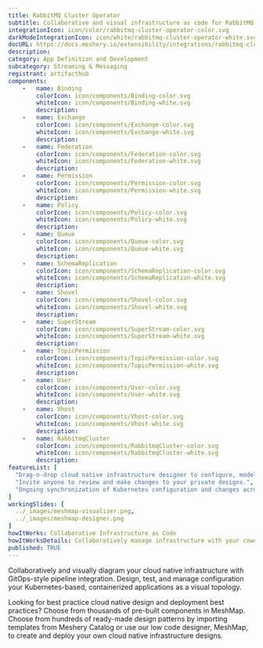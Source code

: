 ```yaml
---
title: RabbitMQ Cluster Operator
subtitle: Collaborative and visual infrastructure as code for RabbitMQ Cluster Operator
integrationIcon: icon/color/rabbitmq-cluster-operator-color.svg
darkModeIntegrationIcon: icon/white/rabbitmq-cluster-operator-white.svg
docURL: https://docs.meshery.io/extensibility/integrations/rabbitmq-cluster-operator
description: 
category: App Definition and Development
subcategory: Streaming & Messaging
registrant: artifacthub
components: 
	-	name: Binding
		colorIcon: icon/components/Binding-color.svg
		whiteIcon: icon/components/Binding-white.svg
		description: 
	-	name: Exchange
		colorIcon: icon/components/Exchange-color.svg
		whiteIcon: icon/components/Exchange-white.svg
		description: 
	-	name: Federation
		colorIcon: icon/components/Federation-color.svg
		whiteIcon: icon/components/Federation-white.svg
		description: 
	-	name: Permission
		colorIcon: icon/components/Permission-color.svg
		whiteIcon: icon/components/Permission-white.svg
		description: 
	-	name: Policy
		colorIcon: icon/components/Policy-color.svg
		whiteIcon: icon/components/Policy-white.svg
		description: 
	-	name: Queue
		colorIcon: icon/components/Queue-color.svg
		whiteIcon: icon/components/Queue-white.svg
		description: 
	-	name: SchemaReplication
		colorIcon: icon/components/SchemaReplication-color.svg
		whiteIcon: icon/components/SchemaReplication-white.svg
		description: 
	-	name: Shovel
		colorIcon: icon/components/Shovel-color.svg
		whiteIcon: icon/components/Shovel-white.svg
		description: 
	-	name: SuperStream
		colorIcon: icon/components/SuperStream-color.svg
		whiteIcon: icon/components/SuperStream-white.svg
		description: 
	-	name: TopicPermission
		colorIcon: icon/components/TopicPermission-color.svg
		whiteIcon: icon/components/TopicPermission-white.svg
		description: 
	-	name: User
		colorIcon: icon/components/User-color.svg
		whiteIcon: icon/components/User-white.svg
		description: 
	-	name: Vhost
		colorIcon: icon/components/Vhost-color.svg
		whiteIcon: icon/components/Vhost-white.svg
		description: 
	-	name: RabbitmqCluster
		colorIcon: icon/components/RabbitmqCluster-color.svg
		whiteIcon: icon/components/RabbitmqCluster-white.svg
		description: 
featureList: [
  "Drag-n-drop cloud native infrastructure designer to configure, model, and deploy your workloads.",
  "Invite anyone to review and make changes to your private designs.",
  "Ongoing synchronization of Kubernetes configuration and changes across any number of clusters."
]
workingSlides: [
  ../_images/meshmap-visualizer.png,
  ../_images/meshmap-designer.png
]
howItWorks: Collaborative Infrastructure as Code
howItWorksDetails: Collaboratively manage infrastructure with your coworkers synchronously sharing the same designs.
published: TRUE
---
```

<p>

</p>
<p>
    Collaboratively and visually diagram your cloud native infrastructure with GitOps-style pipeline integration. Design, test, and manage configuration your Kubernetes-based, containerized applications as a visual topology.
</p>
<p>
    Looking for best practice cloud native design and deployment best practices? Choose from thousands of pre-built components in MeshMap. Choose from hundreds of ready-made design patterns by importing templates from Meshery Catalog or use our low code designer, MeshMap, to create and deploy your own cloud native infrastructure designs.
</p>
